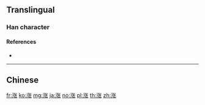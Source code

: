 {{character info/new}}
{{also|漲}}
==Translingual==

===Han character===
{{Han char|rn=85|rad=水|as=07|sn=10|four=|canj=ENPO|ids=⿰氵张}}

====References====
* {{Han ref|kx=0627.311|hdz=31636.020|uh=6DA8|ud=28072}}

----

==Chinese==
{{zh-see|漲}}

[[fr:涨]]
[[ko:涨]]
[[mg:涨]]
[[ja:涨]]
[[no:涨]]
[[pl:涨]]
[[th:涨]]
[[zh:涨]]
